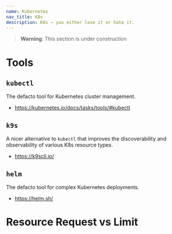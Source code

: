 ```yaml
---
name: Kubernetes
nav_title: K8s
description: K8s — you either love it or hate it.
---
```


> **Warning**: This section is under construction

# Tools

## `kubectl`

The defacto tool for Kubernetes cluster management.

- https://kubernetes.io/docs/tasks/tools/#kubectl

## `k9s`

A nicer alternative to `kubectl` that improves the discoverability
and observability of various K8s resource types.

- https://k9scli.io/

## `helm`

The defacto tool for complex Kubernetes deployments.

- https://helm.sh/

# Resource Request vs Limit
